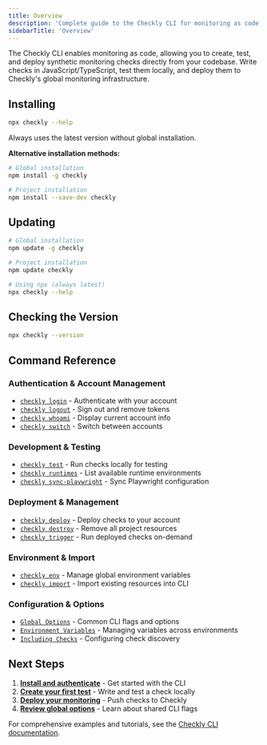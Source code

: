 ```yaml
---
title: Overview
description: 'Complete guide to the Checkly CLI for monitoring as code'
sidebarTitle: 'Overview'
---
```


The Checkly CLI enables monitoring as code, allowing you to create, test, and deploy synthetic monitoring checks directly from your codebase. Write checks in JavaScript/TypeScript, test them locally, and deploy them to Checkly's global monitoring infrastructure.

## Installing
```bash
npx checkly --help
```
Always uses the latest version without global installation.

**Alternative installation methods:**
```bash
# Global installation
npm install -g checkly

# Project installation
npm install --save-dev checkly
```

## Updating
```bash
# Global installation
npm update -g checkly

# Project installation
npm update checkly

# Using npx (always latest)
npx checkly --help
```

## Checking the Version
```bash
npx checkly --version
```

## Command Reference

### Authentication & Account Management
- [`checkly login`](./login) - Authenticate with your account
- [`checkly logout`](./logout) - Sign out and remove tokens  
- [`checkly whoami`](./whoami) - Display current account info
- [`checkly switch`](./switch) - Switch between accounts

### Development & Testing
- [`checkly test`](./test) - Run checks locally for testing
- [`checkly runtimes`](./runtimes) - List available runtime environments
- [`checkly sync-playwright`](./sync-playwright) - Sync Playwright configuration

### Deployment & Management
- [`checkly deploy`](./deploy) - Deploy checks to your account
- [`checkly destroy`](./destroy) - Remove all project resources
- [`checkly trigger`](./trigger) - Run deployed checks on-demand

### Environment & Import
- [`checkly env`](./env) - Manage global environment variables
- [`checkly import`](./import) - Import existing resources into CLI

### Configuration & Options
- [`Global Options`](./global-options) - Common CLI flags and options
- [`Environment Variables`](./environment-variables) - Managing variables across environments
- [`Including Checks`](./including-checks) - Configuring check discovery

## Next Steps

1. **[Install and authenticate](./login)** - Get started with the CLI
2. **[Create your first test](./test)** - Write and test a check locally
3. **[Deploy your monitoring](./deploy)** - Push checks to Checkly
4. **[Review global options](./global-options)** - Learn about shared CLI flags

For comprehensive examples and tutorials, see the [Checkly CLI documentation](https://www.checklyhq.com/docs/cli/).

